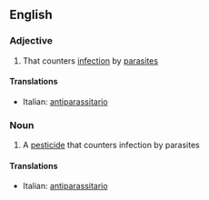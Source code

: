 ==English==

===Adjective===
{{en-adj}}

# That counters [[infection]] by [[parasite]]s

====Translations====
{{top}}
*Italian: [[antiparassitario]]
{{mid}}

{{bottom}}

===Noun===
{{wikipedia}}
{{en-noun}}

# A [[pesticide]] that counters infection by parasites

====Translations====
{{top}}
*Italian: [[antiparassitario]] {{m}}
{{mid}}

{{bottom}}